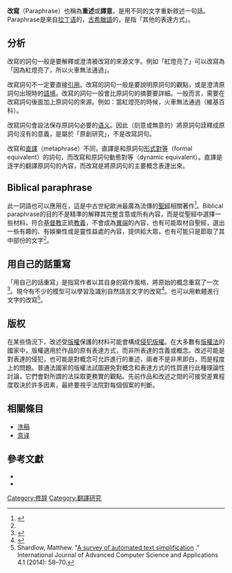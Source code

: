'''改寫'''（Paraphrase）也稱為'''重述'''或'''譯意'''，是用不同的文字重新敘述一句話。Paraphrase是來自[[拉丁语|拉丁语]]的{{lang|la|paraphrasis}}，[[古希臘語|古希臘語]]的{{lang|grc|παράφρασις}}，是指「其他的表達方式」。

==分析==
改寫的詞句一般是要解釋或澄清被改寫的來源文字。例如「紅燈亮了」可以改寫為「因為紅燈亮了，所以火車無法通過」。

改寫詞句不一定要直接[[引用|引用]]。改寫的詞句一般是要說明原詞句的觀點，或是澄清原詞句出現時的[[語境|語境]]。改寫的詞句一般會比原詞句的摘要要詳細。一般而言，需要在改寫詞句後面加上原詞句的來源。例如：當紅燈亮的時候，火車無法通過（維基百科）。

改寫詞句會設法保存原詞句必要的[[语义学|语义]]。因此（刻意或無意的）將原詞句詮釋成原詞句沒有的意義，是屬於「原創研究」，不是改寫詞句。

改寫和[[直譯|直譯]]（metaphrase）不同，直譯是和原詞句[[形式對等|形式對等]]（formal equivalent）的詞句，而改寫和原詞句動態對等（dynamic equivalent）。直譯是逐字的翻譯原詞句的內容，而改寫是將原詞句的主要概念表達出來。

==Biblical paraphrase==
此一詞語也可以應用在{{le|Biblical paraphrase|Biblical paraphrase}}，這是中古世紀歐洲最廣為流傳的[[聖經|聖經]]相關著作<ref name="jh">{{cite journal|first=James H. |last=Morey |title=Peter Comestar, Biblical Paraphrase, and the Medieval Popular Bible |url=https://archive.org/details/sim_speculum_1993-01_68_1/page/6 |journal=Speculum |volume=68 |number=1 |date=January 1993 |pages=6–35 |doi=10.2307/2863832}}</ref>。Biblical paraphrase的目的不是精準的解釋其完整含意或所有內容，而是從聖經中選擇一些材料，符合[[基督教|基督教]]正統[[教理|教義]]，不會成為[[異端|異端]]的內容，也有可能取材自聖經，選出一些有趣的、有娛樂性或是靈性益處的內容，提供給大眾，也有可能只是節取了其中部份的文字<ref name="jh"/>。

==用自己的話重寫==
「用自己的話重寫」是指寫作者以其自身的寫作風格，將原始的概念重寫了一次<ref>{{cite web | url=http://www.open.ac.uk/skillsforstudy/writing-in-your-own-words.php | title=Writing in your own words | publisher=The Open University | accessdate=2012-07-27 | archive-date=2013-05-16 | archive-url=https://web.archive.org/web/20130516045300/http://www.open.ac.uk/skillsforstudy/writing-in-your-own-words.php | dead-url=no }}</ref>。現今有不少的模型可以學習及識別自然語言文字的改寫<ref>{{cite conference |last=Figueroa |first=Alejandro |author2=Guenter Neumann   |url=https://www.researchgate.net/publication/259174469_Learning_to_Rank_Effective_Paraphrases_from_Query_Logs_for_Community_Question_Answering |title=Learning to Rank Effective Paraphrases from Query Logs for Community Question Answering |conference=AAAI |year=2013 |access-date=2020-08-27 |archive-date=2019-04-13 |archive-url=https://web.archive.org/web/20190413060707/https://www.researchgate.net/publication/259174469_Learning_to_Rank_Effective_Paraphrases_from_Query_Logs_for_Community_Question_Answering |dead-url=no }}</ref>。也可以用{{le|文字簡化|text simplification}}軟體進行文字的改寫<ref>Shardlow, Matthew. "[https://pdfs.semanticscholar.org/1f50/efc8e572397e58a7b3a2021da737225fecc5.pdf A survey of automated text simplification] {{Wayback|url=https://pdfs.semanticscholar.org/1f50/efc8e572397e58a7b3a2021da737225fecc5.pdf |date=20180302163823 }}." International Journal of Advanced Computer Science and Applications 4.1 (2014): 58–70.</ref>。
==版权==
在某些情況下，改述受[[版權|版權]]保護的材料可能會構成[[侵犯版權|侵犯版權]]。在大多數有[[版權法|版權法]]的國家中，版權適用於作品的原有表達方式，而非所表達的含義或概念。改述可能是對表達的侵犯，也可能是對概念可允許進行的重述，兩者不是非黑即白，而是程度上的問題。普通法國家的版權法試圖避免對概念和表達方式的性質進行此種理論性討論，它們會對所謂的{{le|概念/表達方式二分|Idea–expression distinction}}法採取更務實的觀點。先前作品和改述之間的可接受差異程度取決於許多因素，最終要視乎法院對每個個案的判斷。{{sfnm|1a1=Bently|1a2=Davis|1a3=Ginsburg|1y=2010|1p=191-192|2a1=Head|2y=2006|2p=243}}

==相關條目==
* [[洗稿|洗稿]]
* [[意译|意译]]

==參考文獻==
{{reflist}}
*{{cite book|last1=Bently|first1=Lionel|last2=Davis|first2=Jennifer|last3=Ginsburg|first3=Jane C.|title=Copyright and Piracy: An Interdisciplinary Critique|url=https://books.google.com/books?id=IqWoTkiveVEC&pg=PA163|access-date=2012-06-19|date=2010-10-28|publisher=Cambridge University Press|isbn=978-0-521-19343-6|ref=harv|archive-date=2021-10-17|archive-url=https://web.archive.org/web/20211017222109/https://books.google.com/books?id=IqWoTkiveVEC&pg=PA163|dead-url=no}}
*{{cite book|last=Head|first=Dominic|title=The Cambridge Guide To Literature In English|url=https://books.google.com/books?id=rQINrHtwNU0C&pg=PA243|access-date=2012-06-19|date=2006-01-26|publisher=Cambridge University Press|isbn=978-0-521-83179-6|ref=harv|archive-date=2022-02-17|archive-url=https://web.archive.org/web/20220217220551/https://books.google.com/books?id=rQINrHtwNU0C&pg=PA243|dead-url=no}}
{{Authority control}}

[[Category:修辞|Category:修辞]]
[[Category:翻譯研究|Category:翻譯研究]]
